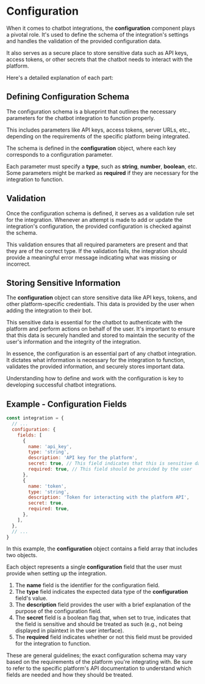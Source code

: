 # Configuration

When it comes to chatbot integrations, the **configuration** component plays a pivotal role. It's used to define the schema of the integration's settings and handles the validation of the provided configuration data.

It also serves as a secure place to store sensitive data such as API keys, access tokens, or other secrets that the chatbot needs to interact with the platform.

Here's a detailed explanation of each part:

## Defining Configuration Schema

The configuration schema is a blueprint that outlines the necessary parameters for the chatbot integration to function properly.

This includes parameters like API keys, access tokens, server URLs, etc., depending on the requirements of the specific platform being integrated.

The schema is defined in the **configuration** object, where each key corresponds to a configuration parameter.

Each parameter must specify a **type**, such as **string**, **number**, **boolean**, etc.
Some parameters might be marked as **required** if they are necessary for the integration to function.

## Validation

Once the configuration schema is defined, it serves as a validation rule set for the integration. Whenever an attempt is made to add or update the integration's configuration, the provided configuration is checked against the schema.

This validation ensures that all required parameters are present and that they are of the correct type. If the validation fails, the integration should provide a meaningful error message indicating what was missing or incorrect.

## Storing Sensitive Information

The **configuration** object can store sensitive data like API keys, tokens, and other platform-specific credentials. This data is provided by the user when adding the integration to their bot.

This sensitive data is essential for the chatbot to authenticate with the platform and perform actions on behalf of the user. It's important to ensure that this data is securely handled and stored to maintain the security of the user's information and the integrity of the integration.

In essence, the configuration is an essential part of any chatbot integration. It dictates what information is necessary for the integration to function, validates the provided information, and securely stores important data.

Understanding how to define and work with the configuration is key to developing successful chatbot integrations.

## Example - Configuration Fields

```javascript
const integration = {
  // ...
  configuration: {
    fields: [
      {
        name: 'api_key',
        type: 'string',
        description: 'API key for the platform',
        secret: true, // This field indicates that this is sensitive data
        required: true, // This field should be provided by the user
      },
      {
        name: 'token',
        type: 'string',
        description: 'Token for interacting with the platform API',
        secret: true,
        required: true,
      },
    ],
  },
  // ...
}
```

In this example, the **configuration** object contains a field array that includes two objects.

Each object represents a single **configuration** field that the user must provide when setting up the integration.

1. The **name** field is the identifier for the configuration field.
2. The **type** field indicates the expected data type of the **configuration** field's value.
3. The **description** field provides the user with a brief explanation of the purpose of the configuration field.
4. The **secret** field is a boolean flag that, when set to true, indicates that the field is sensitive and should be treated as such (e.g., not being displayed in plaintext in the user interface).
5. The **required** field indicates whether or not this field must be provided for the integration to function.

These are general guidelines; the exact configuration schema may vary based on the requirements of the platform you're integrating with. Be sure to refer to the specific platform's API documentation to understand which fields are needed and how they should be treated.
